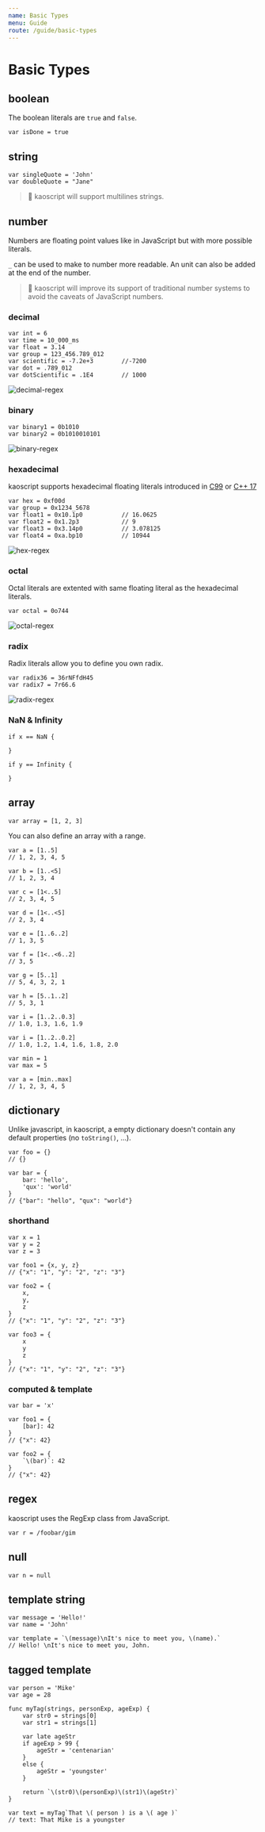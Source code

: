 ```yaml
---
name: Basic Types
menu: Guide
route: /guide/basic-types
---
```


# Basic Types

## boolean

The boolean literals are `true` and `false`.


```kaoscript
var isDone = true
```

## string

```kaoscript
var singleQuote = 'John'
var doubleQuote = "Jane"
```
> :construction: kaoscript will support multilines strings.

## number

Numbers are floating point values like in JavaScript but with more possible literals.

`_` can be used to make to number more readable.
An unit can also be added at the end of the number.

> :construction: kaoscript will improve its support of traditional number systems to avoid the caveats of JavaScript numbers.

### decimal

```kaoscript
var int = 6
var time = 10_000_ms
var float = 3.14
var group = 123_456.789_012
var scientific = -7.2e+3		//-7200
var dot = .789_012
var dotScientific = .1E4		// 1000
```

![decimal-regex](@images/guide/basic-types/decimal.svg)

### binary

```kaoscript
var binary1 = 0b1010
var binary2 = 0b1010010101
```

![binary-regex](@images/guide/basic-types/binary.svg)

### hexadecimal

kaoscript supports hexadecimal floating literals introduced in [C99](https://en.cppreference.com/w/c/language/floating_constant) or [C++ 17](https://en.cppreference.com/w/cpp/language/floating_literal)

```kaoscript
var hex = 0xf00d
var group = 0x1234_5678
var float1 = 0x10.1p0			// 16.0625
var float2 = 0x1.2p3			// 9
var float3 = 0x3.14p0			// 3.078125
var float4 = 0xa.bp10			// 10944
```

![hex-regex](@images/guide/basic-types/hex.svg)

### octal

Octal literals are extented with same floating literal as the hexadecimal literals.

```kaoscript
var octal = 0o744
```

![octal-regex](@images/guide/basic-types/octal.svg)

### radix

Radix literals allow you to define you own radix.

```kaoscript
var radix36 = 36rNFfdH45
var radix7 = 7r66.6
```

![radix-regex](@images/guide/basic-types/radix.svg)

### NaN & Infinity

```kaoscript
if x == NaN {

}

if y == Infinity {

}
```

## array

```kaoscript
var array = [1, 2, 3]
```

You can also define an array with a range.

```kaoscript
var a = [1..5]
// 1, 2, 3, 4, 5

var b = [1..<5]
// 1, 2, 3, 4

var c = [1<..5]
// 2, 3, 4, 5

var d = [1<..<5]
// 2, 3, 4

var e = [1..6..2]
// 1, 3, 5

var f = [1<..<6..2]
// 3, 5

var g = [5..1]
// 5, 4, 3, 2, 1

var h = [5..1..2]
// 5, 3, 1

var i = [1..2..0.3]
// 1.0, 1.3, 1.6, 1.9

var i = [1..2..0.2]
// 1.0, 1.2, 1.4, 1.6, 1.8, 2.0
```

```kaoscript
var min = 1
var max = 5

var a = [min..max]
// 1, 2, 3, 4, 5
```

## dictionary

Unlike javascript, in kaoscript, a empty dictionary doesn't contain any default properties (no `toString()`, ...).

```kaoscript
var foo = {}
// {}

var bar = {
	bar: 'hello',
	'qux': 'world'
}
// {"bar": "hello", "qux": "world"}
```

### shorthand

```kaoscript
var x = 1
var y = 2
var z = 3

var foo1 = {x, y, z}
// {"x": "1", "y": "2", "z": "3"}

var foo2 = {
	x,
	y,
	z
}
// {"x": "1", "y": "2", "z": "3"}

var foo3 = {
	x
	y
	z
}
// {"x": "1", "y": "2", "z": "3"}
```

### computed & template

```kaoscript
var bar = 'x'

var foo1 = {
	[bar]: 42
}
// {"x": 42}

var foo2 = {
	`\(bar)`: 42
}
// {"x": 42}
```

## regex

kaoscript uses the RegExp class from JavaScript.

```kaoscript
var r = /foobar/gim
```

## null

```kaoscript
var n = null
```


## template string

```kaoscript
var message = 'Hello!'
var name = 'John'

var template = `\(message)\nIt's nice to meet you, \(name).`
// Hello! \nIt's nice to meet you, John.
```

## tagged template

```kaoscript
var person = 'Mike'
var age = 28

func myTag(strings, personExp, ageExp) {
	var str0 = strings[0]
	var str1 = strings[1]

	var late ageStr
	if ageExp > 99 {
		ageStr = 'centenarian'
	}
	else {
		ageStr = 'youngster'
	}

	return `\(str0)\(personExp)\(str1)\(ageStr)`
}

var text = myTag`That \( person ) is a \( age )`
// text: That Mike is a youngster
```
